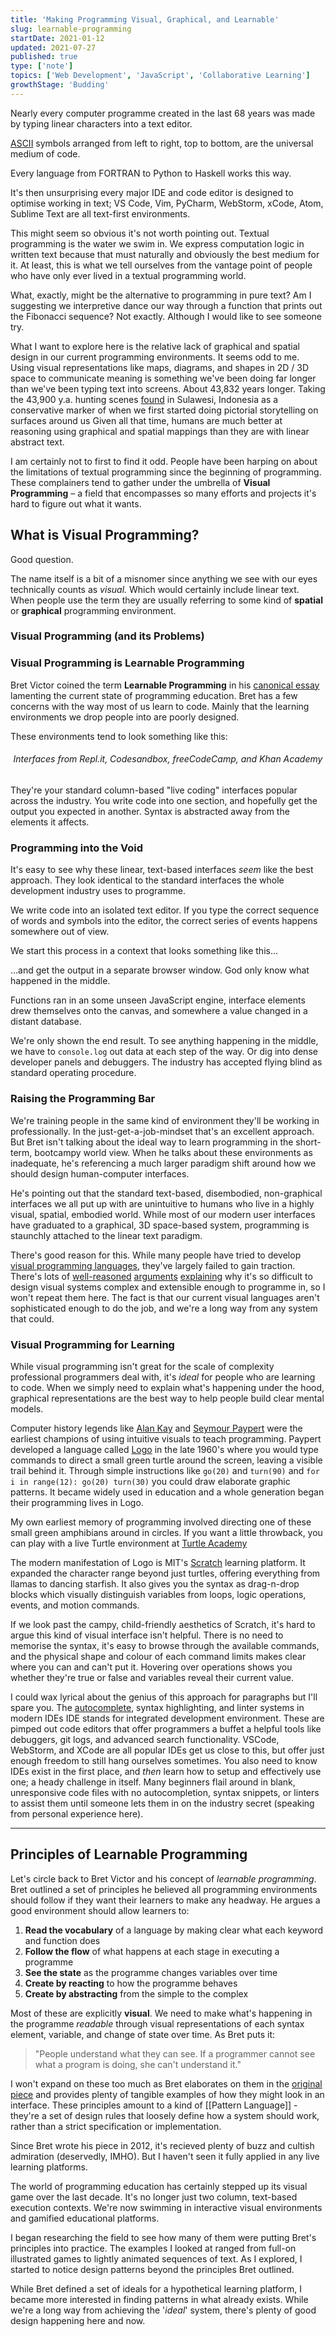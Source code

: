 ```yaml
---
title: 'Making Programming Visual, Graphical, and Learnable'
slug: learnable-programming
startDate: 2021-01-12
updated: 2021-07-27
published: true
type: ['note']
topics: ['Web Development', 'JavaScript', 'Collaborative Learning']
growthStage: 'Budding'
---
```


<IntroParagraph>
    
Nearly every computer programme created in the last 68 years was made by typing linear characters into a text editor.

<a href="https://en.wikipedia.org/wiki/ASCII"> ASCII</a> symbols arranged from left to right, top to bottom, are the universal medium of code.

</IntroParagraph>

<BasicImage width="600px" src="https://res.cloudinary.com/dxj9qr5gj/image/upload/v1627424133/maggieappleton.com/notes/learnable-programming/linear-code_shrink_ss6iqj.png" alt="Python code showing a function that solves the FizzBuzz challenge in a text file" />

Every language from FORTRAN to Python to Haskell works this way.

It's then unsurprising every major IDE and code editor is designed to optimise working in text; VS Code, Vim, PyCharm, WebStorm, xCode, Atom, Sublime Text are all text-first environments.

<FullWidthImage src="https://res.cloudinary.com/dxj9qr5gj/image/upload/v1627423845/maggieappleton.com/notes/learnable-programming/code-editors_rabptu.png" alt="The standard text-heavy interfaces of WebStorm, xCode, and VSCode" showalt />

This might seem so obvious it's not worth pointing out. Textual programming is the water we swim in. We express computation logic in written text because that must naturally and obviously the best medium for it. At least, this is what we tell ourselves from the vantage point of people who have only ever lived in a textual programming world.

What, exactly, might be the alternative to programming in pure text? Am I suggesting we interpretive dance our way through a function that prints out the Fibonacci sequence? Not exactly. Although I would like to see someone try.

What I want to explore here is the relative lack of graphical and spatial design in our current programming environments. It seems odd to me. Using visual representations like maps, diagrams, and shapes in 2D / 3D space to communicate meaning is something we've been doing far longer than we've been typing text into screens. About 43,832 years longer. <Footnote idName={1}>Taking the 43,900 y.a. hunting scenes <a href="https://www.nature.com/articles/s41586-019-1806-y">found</a> in Sulawesi, Indonesia as a conservative marker of when we first started doing pictorial storytelling on surfaces around us</Footnote> Given all that time, humans are much better at reasoning using graphical and spatial mappings than they are with linear abstract text.

I am certainly not to first to find it odd. People have been harping on about the limitations of textual programming since the beginning of programming.  These complainers tend to gather under the umbrella of **Visual Programming** – a field that encompasses so many efforts and projects it's hard to figure out what it wants.

<Halfspacer />

## What is __Visual Programming__?

Good question.

The name itself is a bit of a misnomer since anything we see with our eyes technically counts as _visual._ Which would certainly include linear text. When people use the term they are usually referring to some kind of **spatial** or **graphical** programming environment.


<Draft />

### Visual Programming (and its Problems)



<Halfspacer />

### Visual Programming is Learnable Programming

Bret Victor coined the term <b>Learnable Programming</b> in his <a href="http://worrydream.com/LearnableProgramming">canonical essay</a> lamenting the current state of programming education.  Bret has a few concerns with the way most of us learn to code. Mainly that the learning environments we drop people into are poorly designed.

These environments tend to look something like this:

<TwoCol imgmargin="1em auto" divwidth="590px" margin="1rem auto 0rem">

<BasicImage src="https://res.cloudinary.com/dxj9qr5gj/image/upload/v1614174726/maggieappleton.com/notes/learnable-programming/learnprog_1_nsfflv.png" alt="repl.it slpit screen interface" />
<BasicImage src="https://res.cloudinary.com/dxj9qr5gj/image/upload/v1614174727/maggieappleton.com/notes/learnable-programming/learnprog_4_dk82q8.png" alt="codesandbox split screen interface" />
<BasicImage src="https://res.cloudinary.com/dxj9qr5gj/image/upload/v1614174727/maggieappleton.com/notes/learnable-programming/learnprog_5_tlycev.png" alt="free code camp split screen interface" />
<BasicImage src="https://res.cloudinary.com/dxj9qr5gj/image/upload/v1614174726/maggieappleton.com/notes/learnable-programming/learnprog_3_bkslg8.png" alt="khan academy split screen interface" />

</TwoCol>

<h6 style="text-align: center;" >Interfaces from Repl.it, Codesandbox, freeCodeCamp, and Khan Academy</h6>

They're your standard column-based "live coding" interfaces popular across the industry. You write code into one section, and hopefully get the output you expected in another. Syntax is abstracted away from the elements it affects.

<Halfspacer />


### Programming into the Void

It's easy to see why these linear, text-based interfaces _seem_ like the best approach. They look identical to the standard interfaces the whole development industry uses to programme.

We write code into an isolated text editor. If you type the correct sequence of words and symbols into the editor, the correct series of events happens somewhere out of view.

We start this process in a context that looks something like this...

<MysteriousVoid />

...and get the output in a separate browser window. God only know what happened in the middle.

Functions ran in an some unseen JavaScript engine, interface elements drew themselves onto the canvas, and somewhere a value changed in a distant database.

We're only shown the end result. To see anything happening in the middle, we have to `console.log` out data at each step of the way. Or dig into dense developer panels and debuggers. The industry has accepted flying blind as standard operating procedure.

<Halfspacer />

### Raising the Programming Bar

We're training people in the same kind of environment they'll be working in professionally. In the just-get-a-job-mindset that's an excellent approach. But Bret isn't talking about the ideal way to learn programming in the short-term, bootcampy world view. When he talks about these environments as inadequate, he's referencing a much larger paradigm shift around how we should design human-computer interfaces. 

He's pointing out that the standard text-based, disembodied, non-graphical interfaces we all put up with are unintuitive to humans who live in a highly visual, spatial, embodied world. While most of our modern user interfaces have graduated to a graphical, 3D space-based system, programming is staunchly attached to the linear text paradigm. 

There's good reason for this. While many people have tried to develop [visual programming languages](https://en.wikipedia.org/wiki/Visual_programming_language), they've largely failed to gain traction. There's lots of [well-reasoned](https://www.outsystems.com/blog/posts/visual-programming-language/) [arguments](https://dzone.com/articles/visual-programming-why-its-a-bad-idea) [explaining](https://mikehadlow.blogspot.com/2018/10/visual-programming-why-its-bad-idea.html) why it's so difficult to design visual systems complex and extensible enough to programme in, so I won't repeat them here.
The fact is that our current visual languages aren't sophisticated enough to do the job, and  we're a long way from any system that could.

<Halfspacer />

### Visual Programming for Learning

While visual programming isn't great for the scale of complexity professional programmers deal with, it's _ideal_ for people who are learning to code. When we simply need to explain what's happening under the hood, graphical representations are the best way to help people build clear mental models.

Computer history legends like [Alan Kay](https://en.wikipedia.org/wiki/Alan_Kay) and [Seymour Paypert](https://en.wikipedia.org/wiki/Seymour_Papert) were the earliest champions of using intuitive visuals to teach programming. Paypert developed a language called [Logo](https://en.wikipedia.org/wiki/Logo_(programming_language)) in the late 1960's where you would type commands to direct a small green turtle around the screen, leaving a visible trail behind it. Through simple instructions like `go(20)` and `turn(90)` and `for i in range(12): go(20) turn(30)` you could draw elaborate graphic patterns. It became widely used in education and a whole generation began their programming lives in Logo.

<BasicImage width="500px" src="https://res.cloudinary.com/dxj9qr5gj/image/upload/v1622109247/maggieappleton.com/notes/learnable-programming/screenshot_eifk3w.png" alt="A classic example of a logo-based interface where you direct a small turtle around a canvas. Source: pythonturtle.org" showalt />

My own earliest memory of programming involved directing one of these small green amphibians around in circles. If you want a little throwback, you can play with a live Turtle environment at [Turtle Academy](https://turtleacademy.com/playground)

The modern manifestation of Logo is MIT's [Scratch](https://scratch.mit.edu/) learning platform. It expanded the character range beyond just turtles, offering everything from llamas to dancing starfish. It also gives you the syntax as drag-n-drop blocks which visually distinguish variables from loops, logic operations, events, and motion commands.

<ImageFrame width="1000px" src="https://res.cloudinary.com/dxj9qr5gj/image/upload/c_scale,f_auto,q_auto:best,w_1400/v1622107452/maggieappleton.com/notes/learnable-programming/scratch_aqp3ts.png" alt="The scratch learning platform that allows you to construct clear visual chains of programming commands" showalt />

If we look past the campy, child-friendly aesthetics of Scratch, it's hard to argue this kind of visual interface isn't helpful. There is no need to memorise the syntax, it's easy to browse through the available commands, and the physical shape and colour of each command limits makes clear where you can and can't put it. Hovering over operations shows you whether they're true or false and variables reveal their current value.

<FullWidthImage width="1000px" src="https://res.cloudinary.com/dxj9qr5gj/image/upload/c_scale,f_auto,q_auto:best,w_1400/v1624617679/maggieappleton.com/notes/learnable-programming/scratch_symbols_shrink_gkiw5q.png" alt="A selection of the avaliable programming commands in Scratch" />

I could wax lyrical about the genius of this approach for paragraphs but I'll spare you. The [autocomplete](https://code.visualstudio.com/docs/editor/intellisense), syntax highlighting, and linter systems in modern IDEs <Footnote idName={1}>IDE stands for integrated development environment. These are pimped out code editors that offer programmers a buffet a helpful tools like debuggers, git logs, and advanced search functionality. VSCode, WebStorm, and XCode are all popular IDEs</Footnote> get us close to this, but offer just enough freedom to still hang ourselves sometimes. You also need to know IDEs exist in the first place, and _then_ learn how to setup and effectively use one; a heady challenge in itself. Many beginners flail around in blank, unresponsive code files with no autocompletion, syntax snippets, or linters to assist them until someone lets them in on the industry secret (speaking from personal experience here).

---

## Principles of Learnable Programming 

Let's circle back to Bret Victor and his concept of _learnable programming_. Bret outlined a set of principles he believed all programming environments should follow if they want their learners to make any headway. He argues a good environment should allow learners to:

1. **Read the vocabulary** of a language by making clear what each keyword and function does
2. **Follow the flow** of what happens at each stage in executing a programme 
3. **See the state** as the programme changes variables over time
4. **Create by reacting** to how the programme behaves
5. **Create by abstracting** from the simple to the complex

Most of these are explicitly **visual**. We need to make what's happening in the programme _readable_ through visual representations of each syntax element, variable, and change of state over time. As Bret puts it:

> "People understand what they can see. If a programmer cannot see what a program is doing, she can't understand it."

I won't expand on these too much as Bret elaborates on them in the [original piece](http://worrydream.com/#!/LearnableProgramming) and provides plenty of tangible examples of how they might look in an interface. These  principles amount to a kind of [[Pattern Language]] - they're a set of design rules that loosely define how a system should work, rather than a strict specification or implementation. 

Since Bret wrote his piece in 2012, it's recieved plenty of buzz and cultish admiration (deservedly, IMHO). But I haven't seen it fully applied in any live learning platforms. 

The world of programming education has certainly stepped up its visual game over the last decade. It's no longer just two column, text-based execution contexts. We're now swimming in interactive visual environments and gamified educational platforms.

I began researching the field to see how many of them were putting Bret's principles into practice. The examples I looked at ranged from full-on illustrated games to lightly animated sequences of text. As I explored, I started to notice design patterns beyond the principles Bret outlined.

While Bret defined a set of ideals for a hypothetical learning platform, I became more interested in finding patterns in what already exists. While we're a long way from achieving the '_ideal_' system, there's plenty of good design happening here and now.
